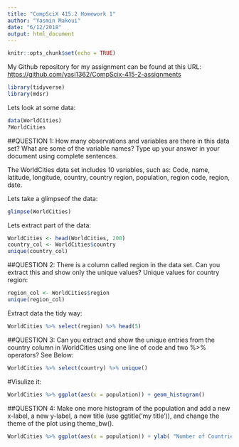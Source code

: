 ```yaml
---
title: "CompSciX 415.2 Homework 1"
author: "Yasmin Makoui"
date: "6/12/2018"
output: html_document
---
```


```r
knitr::opts_chunk$set(echo = TRUE)
```
My Github repository for my assignment can be found at this URL: [https://github.com/yasi1362/CompScix-415-2-assignments](https://github.com/yasi1362/CompScix-415-2-assignments)


```r
library(tidyverse)
library(mdsr)
```
Lets look at some data:

```r
data(WorldCities)
?WorldCities
```
##QUESTION 1: How many observations and variables are there in this data set? What are some of the variable names? Type up your answer in your document using complete sentences.

The WorldCities data set includes 10 variables, such as:
Code, name, latitude, longitude, country, country region, population, region code, region, date.

Lets take a glimpseof the data:
```r
glimpse(WorldCities)
```

Lets extract part of the data:
```r
WorldCities <- head(WorldCities, 200)
country_col <- WorldCities$country
unique(country_col)
```
##QUESTION 2: There is a column called region in the data set. Can you extract this and show only the unique values?
Unique values for country region:
```r
region_col <- WorldCities$region
unique(region_col)
```

Extract data the tidy way:
```r
WorldCities %>% select(region) %>% head(5)
```

##QUESTION 3: Can you extract and show the unique entries from the country column in WorldCities using one line of code and two %>% operators?
See Below:

```r
WorldCities %>% select(country) %>% unique()
```

#Visulize it:
```r
WorldCities %>% ggplot(aes(x = population)) + geom_histogram()
```
##QUESTION 4: Make one more histogram of the population and add a new x-label, a new y-label, a new title (use ggtitle('my title')), and change the theme of the plot using theme_bw().

```r
WorldCities %>% ggplot(aes(x = population)) + ylab( "Number of Countries") + ggtitle("World population") + geom_histogram()
```

